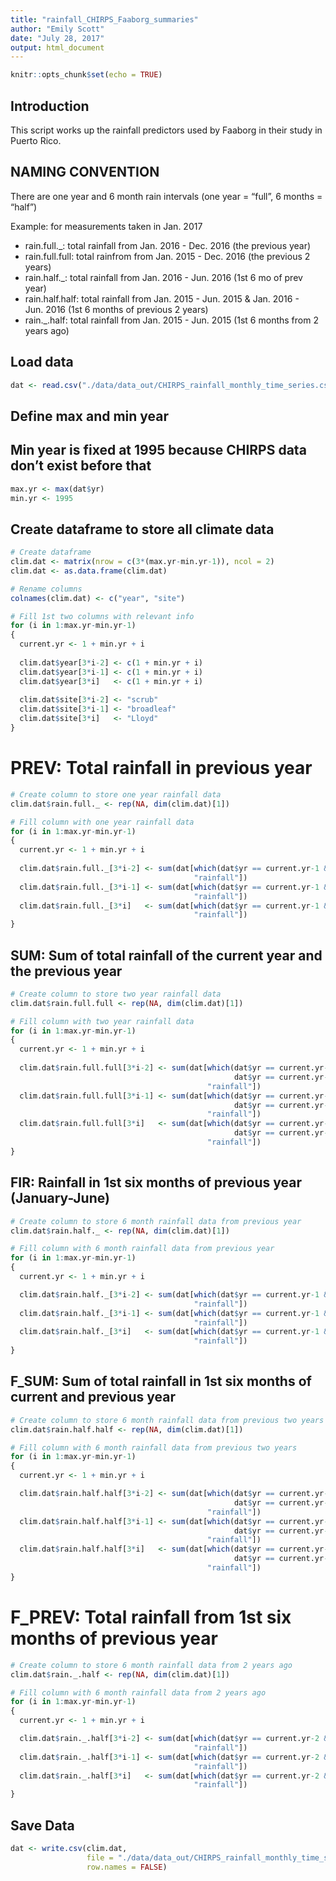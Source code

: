 ```yaml
---
title: "rainfall_CHIRPS_Faaborg_summaries"
author: "Emily Scott"
date: "July 28, 2017"
output: html_document
---
```


```r
knitr::opts_chunk$set(echo = TRUE)
```

## Introduction

This script works up the rainfall predictors used by Faaborg in their study in Puerto Rico.

## NAMING CONVENTION

There are one year and 6 month rain intervals (one year = "full", 6 months = "half")

Example: for measurements taken in Jan. 2017

* rain.full._: total rainfall from Jan. 2016 - Dec. 2016 (the previous year)
* rain.full.full: total rainfrom from Jan. 2015 - Dec. 2016 (the previous 2 years)
* rain.half._: total rainfall from Jan. 2016 - Jun. 2016 (1st 6 mo of prev year)
* rain.half.half: total rainfall from Jan. 2015 - Jun. 2015 & Jan. 2016 - Jun. 2016 (1st 6 months of previous 2 years)
* rain._.half: total rainfall from Jan. 2015 - Jun. 2015 (1st 6 months from 2 years ago)

## Load data
```r
dat <- read.csv("./data/data_out/CHIRPS_rainfall_monthly_time_series.csv")
```

## Define max and min year
## Min year is fixed at 1995 because CHIRPS data don't exist before that
```r
max.yr <- max(dat$yr)
min.yr <- 1995
```

## Create dataframe to store all climate data
```r
# Create dataframe
clim.dat <- matrix(nrow = c(3*(max.yr-min.yr-1)), ncol = 2)
clim.dat <- as.data.frame(clim.dat)

# Rename columns
colnames(clim.dat) <- c("year", "site")

# Fill 1st two columns with relevant info
for (i in 1:max.yr-min.yr-1)
{
  current.yr <- 1 + min.yr + i
  
  clim.dat$year[3*i-2] <- c(1 + min.yr + i)
  clim.dat$year[3*i-1] <- c(1 + min.yr + i)
  clim.dat$year[3*i]   <- c(1 + min.yr + i)
  
  clim.dat$site[3*i-2] <- "scrub"
  clim.dat$site[3*i-1] <- "broadleaf"
  clim.dat$site[3*i]   <- "Lloyd"
}
```

# PREV: Total rainfall in previous year
```r
# Create column to store one year rainfall data
clim.dat$rain.full._ <- rep(NA, dim(clim.dat)[1])

# Fill column with one year rainfall data
for (i in 1:max.yr-min.yr-1)
{
  current.yr <- 1 + min.yr + i
  
  clim.dat$rain.full._[3*i-2] <- sum(dat[which(dat$yr == current.yr-1 & dat$site == "scrub"),
                                         "rainfall"])
  clim.dat$rain.full._[3*i-1] <- sum(dat[which(dat$yr == current.yr-1 & dat$site == "broadleaf"),
                                         "rainfall"])
  clim.dat$rain.full._[3*i]   <- sum(dat[which(dat$yr == current.yr-1 & dat$site == "Lloyd"),
                                         "rainfall"])
}
```

## SUM: Sum of total rainfall of the current year and the previous year
```r
# Create column to store two year rainfall data
clim.dat$rain.full.full <- rep(NA, dim(clim.dat)[1])

# Fill column with two year rainfall data
for (i in 1:max.yr-min.yr-1)
{
  current.yr <- 1 + min.yr + i
  
  clim.dat$rain.full.full[3*i-2] <- sum(dat[which(dat$yr == current.yr-1 & dat$site == "scrub"| 
                                                  dat$yr == current.yr-2 & dat$site == "scrub"),
                                            "rainfall"])
  clim.dat$rain.full.full[3*i-1] <- sum(dat[which(dat$yr == current.yr-1 & dat$site == "broadleaf"| 
                                                  dat$yr == current.yr-2 & dat$site == "broadleaf"),
                                            "rainfall"])
  clim.dat$rain.full.full[3*i]   <- sum(dat[which(dat$yr == current.yr-1 & dat$site == "Lloyd"| 
                                                  dat$yr == current.yr-2 & dat$site == "Lloyd"),
                                            "rainfall"])
}
```

## FIR: Rainfall in 1st six months of previous year (January-June)
```r
# Create column to store 6 month rainfall data from previous year
clim.dat$rain.half._ <- rep(NA, dim(clim.dat)[1])

# Fill column with 6 month rainfall data from previous year
for (i in 1:max.yr-min.yr-1)
{
  current.yr <- 1 + min.yr + i

  clim.dat$rain.half._[3*i-2] <- sum(dat[which(dat$yr == current.yr-1 & dat$site == "scrub" & dat$mo.no %in% c(1:6)),
                                         "rainfall"])
  clim.dat$rain.half._[3*i-1] <- sum(dat[which(dat$yr == current.yr-1 & dat$site == "broadleaf" & dat$mo.no %in% c(1:6)),
                                         "rainfall"])
  clim.dat$rain.half._[3*i]   <- sum(dat[which(dat$yr == current.yr-1 & dat$site == "Lloyd" & dat$mo.no %in% c(1:6)),
                                         "rainfall"])
}
```

## F_SUM: Sum of total rainfall in 1st six months of current and previous year
```r
# Create column to store 6 month rainfall data from previous two years
clim.dat$rain.half.half <- rep(NA, dim(clim.dat)[1])

# Fill column with 6 month rainfall data from previous two years
for (i in 1:max.yr-min.yr-1)
{
  current.yr <- 1 + min.yr + i

  clim.dat$rain.half.half[3*i-2] <- sum(dat[which(dat$yr == current.yr-1 & dat$site == "scrub" & dat$mo.no %in% c(1:6)| 
                                                  dat$yr == current.yr-2 & dat$site == "scrub" & dat$mo.no %in% c(1:6)),
                                            "rainfall"])
  clim.dat$rain.half.half[3*i-1] <- sum(dat[which(dat$yr == current.yr-1 & dat$site == "broadleaf" & dat$mo.no %in% c(1:6)| 
                                                  dat$yr == current.yr-2 & dat$site == "broadleaf" & dat$mo.no %in% c(1:6)),
                                            "rainfall"])
  clim.dat$rain.half.half[3*i]   <- sum(dat[which(dat$yr == current.yr-1 & dat$site == "Lloyd" & dat$mo.no %in% c(1:6)| 
                                                  dat$yr == current.yr-2 & dat$site == "Lloyd" & dat$mo.no %in% c(1:6)),
                                            "rainfall"])
}
```

# F_PREV: Total rainfall from 1st six months of previous year
```r
# Create column to store 6 month rainfall data from 2 years ago
clim.dat$rain._.half <- rep(NA, dim(clim.dat)[1])

# Fill column with 6 month rainfall data from 2 years ago
for (i in 1:max.yr-min.yr-1)
{
  current.yr <- 1 + min.yr + i

  clim.dat$rain._.half[3*i-2] <- sum(dat[which(dat$yr == current.yr-2 & dat$site == "scrub" & dat$mo.no %in% c(1:6)),
                                         "rainfall"])
  clim.dat$rain._.half[3*i-1] <- sum(dat[which(dat$yr == current.yr-2 & dat$site == "broadleaf" & dat$mo.no %in% c(1:6)),
                                         "rainfall"])
  clim.dat$rain._.half[3*i]   <- sum(dat[which(dat$yr == current.yr-2 & dat$site == "Lloyd" & dat$mo.no %in% c(1:6)),
                                         "rainfall"])
}
```




## Save Data

```r
dat <- write.csv(clim.dat,
                 file = "./data/data_out/CHIRPS_rainfall_monthly_time_series_Faaborg.csv",
                 row.names = FALSE)
```

